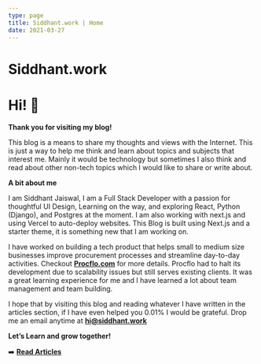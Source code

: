 ```yaml
---
type: page
title: Siddhant.work | Home
date: 2021-03-27
---
```


# Siddhant.work

# Hi! 👋

**Thank you for visiting my blog!**


This blog is a means to share my thoughts and views with the Internet. This is just a way to help me think and learn about topics and subjects that interest me. Mainly it would be technology but sometimes I also think and read about other non-tech topics which I would like to share or write about.

**A bit about me**


I am Siddhant Jaiswal, I am a Full Stack Developer with a passion for thoughtful UI Design, Learning on the way, and exploring React, Python (Django), and Postgres at the moment. I am also working with next.js and using Vercel to auto-deploy websites. This Blog is built using Next.js and a starter theme, it is something new that I am working on.


I have worked on building a tech product that helps small to medium size businesses improve procurement processes and streamline day-to-day activities. Checkout [**Procflo.com**](https://procflo.com) for more details.
Procflo had to halt its development due to scalability issues but still serves existing clients. It was a great learning experience for me and I have learned a lot about team management and team building.

I hope that by visiting this blog and reading whatever I have written in the articles section, if I have even helped you 0.01% I would be grateful. Drop me an email anytime at [**hi@siddhant.work**](mailto:hi@siddhant.work)

**Let’s Learn and grow together!**

➡️ [**Read Articles**](/posts)
